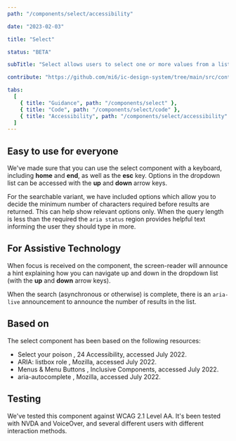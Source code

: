 ```yaml
---
path: "/components/select/accessibility"

date: "2023-02-03"

title: "Select"

status: "BETA"

subTitle: "Select allows users to select one or more values from a list of options."

contribute: "https://github.com/mi6/ic-design-system/tree/main/src/content/structured/components/select"

tabs:
  [
    { title: "Guidance", path: "/components/select" },
    { title: "Code", path: "/components/select/code" },
    { title: "Accessibility", path: "/components/select/accessibility" },
  ]
---
```


## Easy to use for everyone

We've made sure that you can use the select component with a keyboard, including **home** and **end**, as well as the **esc** key. Options in the dropdown list can be accessed with the **up** and **down** arrow keys.

For the searchable variant, we have included options which allow you to decide the minimum number of characters required before results are returned. This can help show relevant options only. When the query length is less than the required the `aria status` region provides helpful text informing the user they should type in more.

## For Assistive Technology

When focus is received on the component, the screen-reader will announce a hint explaining how you can navigate up and down in the dropdown list (with the **up** and **down** arrow keys).

When the search (asynchronous or otherwise) is complete, there is an `aria-live` announcement to announce the number of results in the list.

## Based on

The select component has been based on the following resources:

<ul>
  <li>
    <ic-link
      target="_blank"
      href="https://www.24a11y.com/2019/select-your-poison/"
      rel="noreferer noopener nofollow"
    >
      Select your poison
    </ic-link>
    , 24 Accessibility, accessed July 2022.
  </li>
  <li>
    <ic-link
      target="_blank"
      href="https://developer.mozilla.org/en-US/docs/Web/Accessibility/ARIA/Roles/listbox_role"
      rel="noreferer noopener nofollow"
    >
      ARIA: listbox role
    </ic-link>
    , Mozilla, accessed July 2022.
  </li>
  <li>
    <ic-link
      target="_blank"
      href="https://inclusive-components.design/menus-menu-buttons/"
      rel="noreferer noopener nofollow"
    >
      Menus & Menu Buttons
    </ic-link>
    , Inclusive Components, accessed July 2022.
  </li>
  <li>
    <ic-link
      target="_blank"
      href="https://developer.mozilla.org/en-US/docs/Web/Accessibility/ARIA/Attributes/aria-autocomplete"
      rel="noreferer noopener nofollow"
    >
      aria-autocomplete
    </ic-link>
    , Mozilla, accessed July 2022.
  </li>
</ul>

## Testing

We've tested this component against WCAG 2.1 Level AA. It's been tested with NVDA and VoiceOver, and several different users with different interaction methods.
